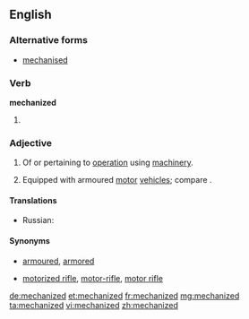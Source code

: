 ==English==

===Alternative forms===
* [[mechanised]]

===Verb===
'''mechanized'''

# {{past of|mechanize}}

===Adjective===
{{en-adj}}

# Of or pertaining to [[operation]] using [[machinery]].
# {{military}} Equipped with armoured [[motor]] [[vehicle]]s; compare {{term|motorized||equipped with unarmoured vehicles}}.

====Translations====
{{trans-top|of or pertaining to operation using machinery}}
* Russian: {{t|ru|механизированный|tr=mexanizírovannyj}}
{{trans-mid}}
{{trans-bottom}}

{{trans-top|equipped with armoured motor vehicles}}
{{trans-mid}}
{{trans-bottom}}

====Synonyms====
* {{sense|military}} [[armoured]], [[armored]]
* {{sense|military}} [[motorized rifle]], [[motor-rifle]], [[motor rifle]] {{qualifier|Soviet|Russian}}

[[de:mechanized]]
[[et:mechanized]]
[[fr:mechanized]]
[[mg:mechanized]]
[[ta:mechanized]]
[[vi:mechanized]]
[[zh:mechanized]]